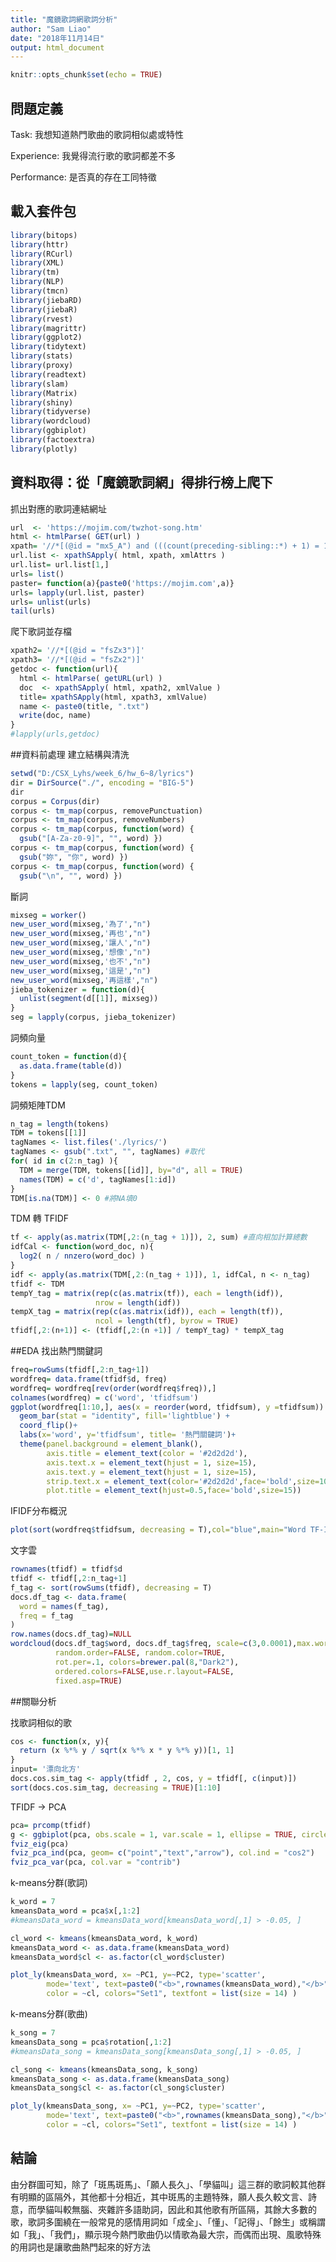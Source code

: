 ```yaml
---
title: "魔鏡歌詞網歌詞分析"
author: "Sam Liao"
date: "2018年11月14日"
output: html_document
---
```


```r
knitr::opts_chunk$set(echo = TRUE)
```
## 問題定義
Task: 我想知道熱門歌曲的歌詞相似處或特性

Experience: 我覺得流行歌的歌詞都差不多

Performance: 是否真的存在工同特徵

## 載入套件包
```r
library(bitops)
library(httr)
library(RCurl)
library(XML)
library(tm)
library(NLP)
library(tmcn)
library(jiebaRD)
library(jiebaR)
library(rvest)
library(magrittr)
library(ggplot2)
library(tidytext)
library(stats)
library(proxy)
library(readtext)
library(slam)
library(Matrix)
library(shiny)
library(tidyverse)
library(wordcloud)
library(ggbiplot)
library(factoextra)
library(plotly)
```

## 資料取得：從「魔鏡歌詞網」得排行榜上爬下

抓出對應的歌詞連結網址
```r
url  <- 'https://mojim.com/twzhot-song.htm'
html <- htmlParse( GET(url) )
xpath= '//*[(@id = "mx5_A") and (((count(preceding-sibling::*) + 1) = 1) and parent::*)]//a[(((count(preceding-sibling::*) + 1) = 1) and parent::*)]'
url.list <- xpathSApply( html, xpath, xmlAttrs )
url.list= url.list[1,]
urls= list()
paster= function(a){paste0('https://mojim.com',a)}
urls= lapply(url.list, paster)
urls= unlist(urls)
tail(urls)
```

爬下歌詞並存檔
```r
xpath2= '//*[(@id = "fsZx3")]'
xpath3= '//*[(@id = "fsZx2")]'
getdoc <- function(url){
  html <- htmlParse( getURL(url) )
  doc  <- xpathSApply( html, xpath2, xmlValue )
  title= xpathSApply(html, xpath3, xmlValue)
  name <- paste0(title, ".txt")
  write(doc, name)
}
#lapply(urls,getdoc)
```

##資料前處理
建立結構與清洗
```r
setwd("D:/CSX_Lyhs/week_6/hw_6~8/lyrics")
dir = DirSource("./", encoding = "BIG-5")
dir
corpus = Corpus(dir)
corpus <- tm_map(corpus, removePunctuation)
corpus <- tm_map(corpus, removeNumbers)
corpus <- tm_map(corpus, function(word) {
  gsub("[A-Za-z0-9]", "", word) })
corpus <- tm_map(corpus, function(word) {
  gsub("妳", "你", word) })
corpus <- tm_map(corpus, function(word) {
  gsub("\n", "", word) })
```

斷詞
```r
mixseg = worker()
new_user_word(mixseg,'為了',"n")
new_user_word(mixseg,'再也',"n")
new_user_word(mixseg,'讓人',"n")
new_user_word(mixseg,'想像',"n")
new_user_word(mixseg,'也不',"n")
new_user_word(mixseg,'這是',"n")
new_user_word(mixseg,'再這樣',"n")
jieba_tokenizer = function(d){
  unlist(segment(d[[1]], mixseg))
}
seg = lapply(corpus, jieba_tokenizer)
```

詞頻向量
```r
count_token = function(d){
  as.data.frame(table(d))
}
tokens = lapply(seg, count_token)
```

詞頻矩陣TDM
```r
n_tag = length(tokens)
TDM = tokens[[1]]
tagNames <- list.files('./lyrics/')
tagNames <- gsub(".txt", "", tagNames) #取代
for( id in c(2:n_tag) ){
  TDM = merge(TDM, tokens[[id]], by="d", all = TRUE)
  names(TDM) = c('d', tagNames[1:id])
}
TDM[is.na(TDM)] <- 0 #將NA填0
```

TDM 轉 TFIDF
```r
tf <- apply(as.matrix(TDM[,2:(n_tag + 1)]), 2, sum) #直向相加計算總數
idfCal <- function(word_doc, n){ 
  log2( n / nnzero(word_doc) ) 
}
idf <- apply(as.matrix(TDM[,2:(n_tag + 1)]), 1, idfCal, n <- n_tag)
tfidf <- TDM
tempY_tag = matrix(rep(c(as.matrix(tf)), each = length(idf)), 
                   nrow = length(idf))
tempX_tag = matrix(rep(c(as.matrix(idf)), each = length(tf)), 
                   ncol = length(tf), byrow = TRUE)
tfidf[,2:(n+1)] <- (tfidf[,2:(n +1)] / tempY_tag) * tempX_tag
```

##EDA
找出熱門關鍵詞
```r
freq=rowSums(tfidf[,2:n_tag+1])
wordfreq= data.frame(tfidf$d, freq)
wordfreq= wordfreq[rev(order(wordfreq$freq)),]
colnames(wordfreq) = c('word', 'tfidfsum')
ggplot(wordfreq[1:10,], aes(x = reorder(word, tfidfsum), y =tfidfsum)) + 
  geom_bar(stat = "identity", fill='lightblue') + 
  coord_flip()+
  labs(x='word', y='tfidfsum', title= '熱門關鍵詞')+
  theme(panel.background = element_blank(),
        axis.title = element_text(color = '#2d2d2d'),
        axis.text.x = element_text(hjust = 1, size=15),
        axis.text.y = element_text(hjust = 1, size=15),
        strip.text.x = element_text(color='#2d2d2d',face='bold',size=10),
        plot.title = element_text(hjust=0.5,face='bold',size=15))
```

IFIDF分布概況
```r
plot(sort(wordfreq$tfidfsum, decreasing = T),col="blue",main="Word TF-IDF frequencies", xlab="TF-IDF-based rank", ylab = "TF-IDF")
```

文字雲
```r
rownames(tfidf) = tfidf$d
tfidf <- tfidf[,2:n_tag+1]
f_tag <- sort(rowSums(tfidf), decreasing = T)
docs.df_tag <- data.frame(
  word = names(f_tag),
  freq = f_tag
)
row.names(docs.df_tag)=NULL
wordcloud(docs.df_tag$word, docs.df_tag$freq, scale=c(3,0.0001),max.words=50,
          random.order=FALSE, random.color=TRUE, 
          rot.per=.1, colors=brewer.pal(8,"Dark2"),
          ordered.colors=FALSE,use.r.layout=FALSE,
          fixed.asp=TRUE)
```

##關聯分析

找歌詞相似的歌
```r
cos <- function(x, y){
  return (x %*% y / sqrt(x %*% x * y %*% y))[1, 1]
}
input= '漂向北方'
docs.cos.sim_tag <- apply(tfidf , 2, cos, y = tfidf[, c(input)])
sort(docs.cos.sim_tag, decreasing = TRUE)[1:10]
```


TFIDF -> PCA
```r
pca= prcomp(tfidf)
g <- ggbiplot(pca, obs.scale = 1, var.scale = 1, ellipse = TRUE, circle = TRUE)
fviz_eig(pca)
fviz_pca_ind(pca, geom= c("point","text","arrow"), col.ind = "cos2")
fviz_pca_var(pca, col.var = "contrib")
```

k-means分群(歌詞)
```r
k_word = 7
kmeansData_word = pca$x[,1:2]
#kmeansData_word = kmeansData_word[kmeansData_word[,1] > -0.05, ]

cl_word <- kmeans(kmeansData_word, k_word)
kmeansData_word <- as.data.frame(kmeansData_word) 
kmeansData_word$cl <- as.factor(cl_word$cluster)

plot_ly(kmeansData_word, x= ~PC1, y=~PC2, type='scatter',
        mode='text', text=paste0("<b>",rownames(kmeansData_word),"</b>"), 
        color = ~cl, colors="Set1", textfont = list(size = 14) )
```

k-means分群(歌曲)
```r
k_song = 7
kmeansData_song = pca$rotation[,1:2]
#kmeansData_song = kmeansData_song[kmeansData_song[,1] > -0.05, ]

cl_song <- kmeans(kmeansData_song, k_song)
kmeansData_song <- as.data.frame(kmeansData_song) 
kmeansData_song$cl <- as.factor(cl_song$cluster)

plot_ly(kmeansData_song, x= ~PC1, y=~PC2, type='scatter',
        mode='text', text=paste0("<b>",rownames(kmeansData_song),"</b>"), 
        color = ~cl, colors="Set1", textfont = list(size = 14) )
```

## 結論
由分群圖可知，除了「斑馬斑馬」、「願人長久」、「學貓叫」這三群的歌詞較其他群有明顯的區隔外，其他都十分相近，其中斑馬的主題特殊，願人長久較文言、詩意，而學貓叫較無腦、夾雜許多語助詞，因此和其他歌有所區隔，其餘大多數的歌，歌詞多圍繞在一般常見的感情用詞如「成全」、「懂」、「記得」、「餘生」或稱謂如「我」、「我們」，顯示現今熱門歌曲仍以情歌為最大宗，而偶而出現、風歌特殊的用詞也是讓歌曲熱門起來的好方法

